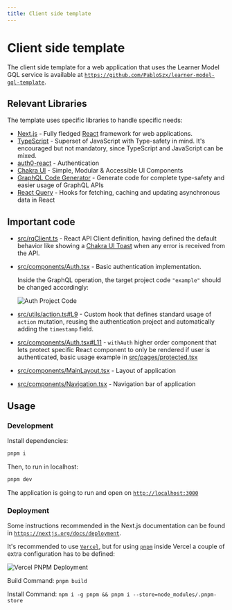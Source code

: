```yaml
---
title: Client side template
---
```


# Client side template

The client side template for a web application that uses the Learner Model GQL service is available at [`https://github.com/PabloSzx/learner-model-gql-template`](https://github.com/PabloSzx/learner-model-gql-template).

## Relevant Libraries

The template uses specific libraries to handle specific needs:

- [Next.js](https://nextjs.org/) - Fully fledged [React](https://reactjs.org/) framework for web applications.
- [TypeScript](https://www.typescriptlang.org/) - Superset of JavaScript with Type-safety in mind. It's encouraged but not mandatory, since TypeScript and JavaScript can be mixed.
- [auth0-react](https://github.com/auth0/auth0-react) - Authentication
- [Chakra UI](https://chakra-ui.com/) - Simple, Modular & Accessible UI Components
- [GraphQL Code Generator](https://www.graphql-code-generator.com/) - Generate code for complete type-safety and easier usage of GraphQL APIs
- [React Query](https://react-query.tanstack.com/) - Hooks for fetching, caching and updating asynchronous data in React

## Important code

- [src/rqClient.ts](https://github.com/PabloSzx/learner-model-gql-template/blob/main/src/rqClient.ts) - React API Client definition, having defined the default behavior like showing a [Chakra UI Toast](https://chakra-ui.com/docs/feedback/toast) when any error is received from the API.
- [src/components/Auth.tsx](https://github.com/PabloSzx/learner-model-gql-template/blob/main/src/components/Auth.tsx) - Basic authentication implementation.

  Inside the GraphQL operation, the target project code `"example"` should be changed accordingly:

  ![Auth Project Code](/auth-project.png)

- [src/utils/action.ts#L9](https://github.com/PabloSzx/learner-model-gql-template/blob/main/src/utils/action.ts#L9) - Custom hook that defines standard usage of `action` mutation, reusing the authentication project and automatically adding the `timestamp` field.
- [src/components/Auth.tsx#L11](https://github.com/PabloSzx/learner-model-gql-template/blob/main/src/components/Auth.tsx#L111) - `withAuth` higher order component that lets protect specific React component to only be rendered if user is authenticated, basic usage example in [src/pages/protected.tsx](https://github.com/PabloSzx/learner-model-gql-template/blob/main/src/pages/protected.tsx)
- [src/components/MainLayout.tsx](https://github.com/PabloSzx/learner-model-gql-template/blob/main/src/components/MainLayout.tsx) - Layout of application
- [src/components/Navigation.tsx](https://github.com/PabloSzx/learner-model-gql-template/blob/main/src/components/Navigation.tsx) - Navigation bar of application

## Usage

### Development

Install dependencies:

```sh
pnpm i
```

Then, to run in localhost:

```sh
pnpm dev
```

The application is going to run and open on [`http://localhost:3000`](http://localhost:3000)

### Deployment

Some instructions recommended in the Next.js documentation can be found in [`https://nextjs.org/docs/deployment`](https://nextjs.org/docs/deployment).

It's recommended to use [`Vercel`](https://vercel.com/), but for using [`pnpm`](https://pnpm.io/) inside Vercel a couple of extra configuration has to be defined:

![Vercel PNPM Deployment](/template-vercel-deploy.png)

Build Command: `pnpm build`

Install Command: `npm i -g pnpm && pnpm i --store=node_modules/.pnpm-store`
